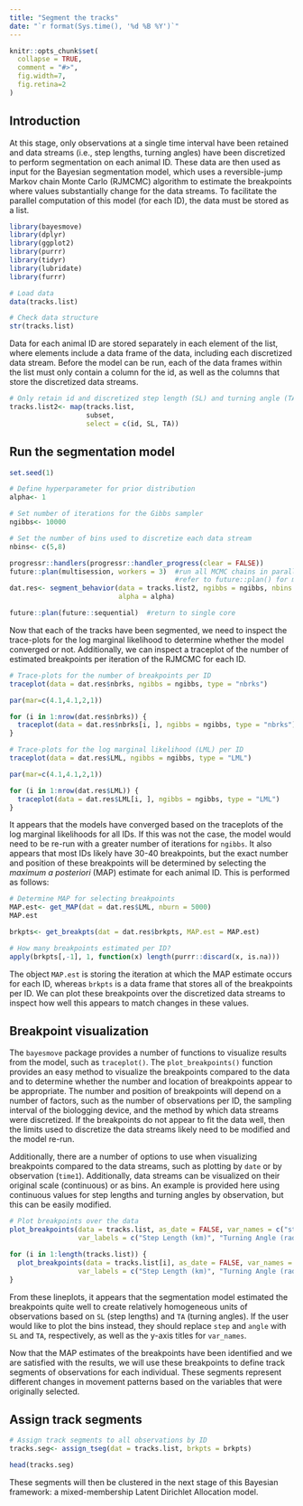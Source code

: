 ```yaml
---
title: "Segment the tracks"
date: "`r format(Sys.time(), '%d %B %Y')`"
---
```


```r
knitr::opts_chunk$set(
  collapse = TRUE,
  comment = "#>",
  fig.width=7,
  fig.retina=2
)
```


## Introduction

At this stage, only observations at a single time interval have been retained and data streams (i.e., step lengths, turning angles) have been discretized to perform segmentation on each animal ID. These data are then used as input for the Bayesian segmentation model, which uses a reversible-jump Markov chain Monte Carlo (RJMCMC) algorithm to estimate the breakpoints where values substantially change for the data streams. To facilitate the parallel computation of this model (for each ID), the data must be stored as a list.


```r
library(bayesmove)
library(dplyr)
library(ggplot2)
library(purrr)
library(tidyr)
library(lubridate)
library(furrr)

# Load data
data(tracks.list)

# Check data structure
str(tracks.list)
```


Data for each animal ID are stored separately in each element of the list, where elements include a data frame of the data, including each discretized data stream. Before the model can be run, each of the data frames within the list must only contain a column for the id, as well as the columns that store the discretized data streams.

```r
# Only retain id and discretized step length (SL) and turning angle (TA) columns
tracks.list2<- map(tracks.list,
                   subset,
                   select = c(id, SL, TA))
```



## Run the segmentation model

```r
set.seed(1)

# Define hyperparameter for prior distribution
alpha<- 1

# Set number of iterations for the Gibbs sampler
ngibbs<- 10000

# Set the number of bins used to discretize each data stream
nbins<- c(5,8)

progressr::handlers(progressr::handler_progress(clear = FALSE))
future::plan(multisession, workers = 3)  #run all MCMC chains in parallel
                                         #refer to future::plan() for more details
dat.res<- segment_behavior(data = tracks.list2, ngibbs = ngibbs, nbins = nbins,
                           alpha = alpha)

future::plan(future::sequential)  #return to single core
```


Now that each of the tracks have been segmented, we need to inspect the trace-plots for the log marginal likelihood to determine whether the model converged or not. Additionally, we can inspect a traceplot of the number of estimated breakpoints per iteration of the RJMCMC for each ID.

```r
# Trace-plots for the number of breakpoints per ID
traceplot(data = dat.res$nbrks, ngibbs = ngibbs, type = "nbrks")
```

```r
par(mar=c(4.1,4.1,2,1))

for (i in 1:nrow(dat.res$nbrks)) {
  traceplot(data = dat.res$nbrks[i, ], ngibbs = ngibbs, type = "nbrks")
}
```


```r
# Trace-plots for the log marginal likelihood (LML) per ID
traceplot(data = dat.res$LML, ngibbs = ngibbs, type = "LML")
```

```r
par(mar=c(4.1,4.1,2,1))

for (i in 1:nrow(dat.res$LML)) {
  traceplot(data = dat.res$LML[i, ], ngibbs = ngibbs, type = "LML")
}
```


It appears that the models have converged based on the traceplots of the log marginal likelihoods for all IDs. If this was not the case, the model would need to be re-run with a greater number of iterations for `ngibbs`. It also appears that most IDs likely have 30-40 breakpoints, but the exact number and position of these breakpoints will be determined by selecting the *maximum a posteriori* (MAP) estimate for each animal ID. This is performed as follows:

```r
# Determine MAP for selecting breakpoints
MAP.est<- get_MAP(dat = dat.res$LML, nburn = 5000)
MAP.est

brkpts<- get_breakpts(dat = dat.res$brkpts, MAP.est = MAP.est)

# How many breakpoints estimated per ID?
apply(brkpts[,-1], 1, function(x) length(purrr::discard(x, is.na)))
```


The object `MAP.est` is storing the iteration at which the MAP estimate occurs for each ID, whereas `brkpts` is a data frame that stores all of the breakpoints per ID. We can plot these breakpoints over the discretized data streams to inspect how well this appears to match changes in these values.


## Breakpoint visualization
The `bayesmove` package provides a number of functions to visualize results from the model, such as `traceplot()`. The `plot_breakpoints()` function provides an easy method to visualize the breakpoints compared to the data and to determine whether the number and location of breakpoints appear to be appropriate. The number and position of breakpoints will depend on a number of factors, such as the number of observations per ID, the sampling interval of the biologging device, and the method by which data streams were discretized. If the breakpoints do not appear to fit the data well, then the limits used to discretize the data streams likely need to be modified and the model re-run.

Additionally, there are a number of options to use when visualizing breakpoints compared to the data streams, such as plotting by `date` or by observation (`time1`). Additionally, data streams can be visualized on their original scale (continuous) or as bins. An example is provided here using continuous values for step lengths and turning angles by observation, but this can be easily modified.

```r
# Plot breakpoints over the data
plot_breakpoints(data = tracks.list, as_date = FALSE, var_names = c("step","angle"),
                 var_labels = c("Step Length (km)", "Turning Angle (rad)"), brkpts = brkpts)
```

```r
for (i in 1:length(tracks.list)) {
  plot_breakpoints(data = tracks.list[i], as_date = FALSE, var_names = c("step","angle"),
                 var_labels = c("Step Length (km)", "Turning Angle (rad)"), brkpts = brkpts)
}
```


From these lineplots, it appears that the segmentation model estimated the breakpoints quite well to create relatively homogeneous units of observations based on `SL` (step lengths) and `TA` (turning angles). If the user would like to plot the bins instead, they should replace `step` and `angle` with `SL` and `TA`, respectively, as well as the y-axis titles for `var_names`.

Now that the MAP estimates of the breakpoints have been identified and we are satisfied with the results, we will use these breakpoints to define track segments of observations for each individual. These segments represent different changes in movement patterns based on the variables that were originally selected.


## Assign track segments

```r
# Assign track segments to all observations by ID
tracks.seg<- assign_tseg(dat = tracks.list, brkpts = brkpts)

head(tracks.seg)
```


These segments will then be clustered in the next stage of this Bayesian framework: a mixed-membership Latent Dirichlet Allocation model.
